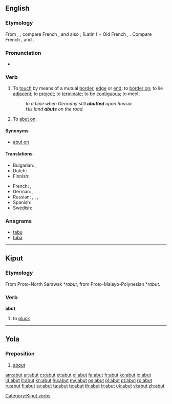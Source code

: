 ==English==

===Etymology===
From {{etyl|fro|en}} {{term|abouter|lang=fro}}, {{term|aboter|lang=fro}}; compare French {{term|aboutir|lang=fr}}, and also {{term|abuter|lang=fr}}; {{term|a|lang=fro}} (Latin {{term|ad|lang=la}}) + Old French {{term|boter|lang=fro}}, {{term|buter||to push|lang=fro}}. Compare French {{term|bout||end|lang=fr}}, and {{term|but||end, purpose|lang=fr}}.

===Pronunciation===
* {{a|RP}} {{IPA|/əˈbʌt/}}

===Verb===
{{en-verb|abut|t|ing}}

# {{intransitive}} To [[touch]] by means of a mutual [[border]], [[edge]] or [[end]];  to [[border on]]; to lie [[adjacent]]; to [[project]]; to [[terminate]]; to be [[contiguous]]; to meet.
#: ''In a time when Germany still '''abutted''' upon Russia.''
#: ''His land '''abuts''' on the road.''
# {{transitive}} To [[abut on]].

====Synonyms====
* {{transitive}} [[abut on]]

====Translations====
{{trans-top|to border on}}
* Bulgarian: {{t+|bg|гранича}},  {{t|bg|опирам се о}}
* Dutch: {{t+|nl|grenzen}}
* Finnish: {{t-|fi|rajoittua}}
{{trans-mid}}
* French: {{t+|fr|aboutir}},  {{t+|fr|abouter}}
* German: {{t|de|grenzen}}, {{t|de|angrenzen}}
* Russian: {{t+|ru|граничить}}, {{t+|ru|примыкать}}, {{t+|ru|прилегать}}, {{t+|ru|упираться}}
* Spanish: {{t-|es|bordear}}
* Swedish: {{t|sv|gränsa till}}
{{trans-bottom}}

===Anagrams===
* [[tabu#English|tabu]]
* [[tuba#English|tuba]]

----

==Kiput==

===Etymology===
From Proto-North Sarawak *''rabut'', from Proto-Malayo-Polynesian *''rabut''.

===Verb===
'''abut'''

# to [[pluck]]

[[Category:Kiput verbs]]

----

==Yola==

===Preposition===
{{head|yol|preposition}}

# [[about]]

[[am:abut]]
[[ar:abut]]
[[cs:abut]]
[[et:abut]]
[[el:abut]]
[[fa:abut]]
[[fr:abut]]
[[ko:abut]]
[[io:abut]]
[[id:abut]]
[[it:abut]]
[[kn:abut]]
[[hu:abut]]
[[my:abut]]
[[ps:abut]]
[[pl:abut]]
[[pt:abut]]
[[ro:abut]]
[[ru:abut]]
[[fi:abut]]
[[sv:abut]]
[[ta:abut]]
[[te:abut]]
[[th:abut]]
[[tr:abut]]
[[uk:abut]]
[[vi:abut]]
[[zh:abut]]